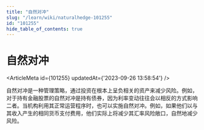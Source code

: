 ```yaml
---
title: "自然对冲"
slug: "/learn/wiki/naturalhedge-101255"
id: "101255"
hide_table_of_contents: true
---
```



# 自然对冲

<ArticleMeta id={101255} updatedAt={'2023-09-26 13:58:54'} />
<div className='border-solid border-b border-t-0 my-4 border-[var(--ifm-color-gray-300)]' />

自然对冲是一种管理策略，通过投资在根本上呈负相关的资产来减少风险。例如，对于持有金融股票的自然对冲是持有债券，因为利率变动往往会以相反的方式影响二者。当机构利用其正常运营程序时，也可以实施自然对冲。例如，如果他们以与其收入产生的相同货币支付费用，他们实际上将减少其汇率风险敞口，自然地减少风险。
